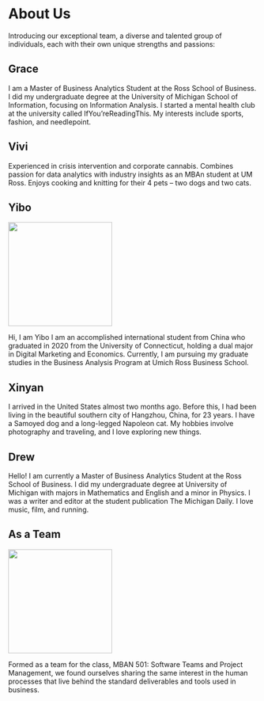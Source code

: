 

# About Us

Introducing our exceptional team, a diverse and talented group of individuals, each with their own unique strengths and passions:

## Grace {-}
I am a Master of Business Analytics Student at the Ross School of Business. I did my undergraduate degree at the University of Michigan School of Information, focusing on Information Analysis. I started a mental health club at the university called IfYou'reReadingThis. My interests include sports, fashion, and needlepoint.

## Vivi {-}
Experienced in crisis intervention and corporate cannabis. Combines passion for data analytics with industry insights as an MBAn student at UM Ross. Enjoys cooking and knitting for their 4 pets – two dogs and two cats.

## Yibo {-}
 ![](yibo.png){width="210"}

Hi, I am Yibo I am an accomplished international student from China who graduated in 2020 from the University of Connecticut, holding a dual major in Digital Marketing and Economics. Currently, I am pursuing my graduate studies in the Business Analysis Program at Umich Ross Business School.

## Xinyan {-}
I arrived in the United States almost two months ago. Before this, I had been living in the beautiful southern city of Hangzhou, China, for 23 years. I have a Samoyed dog and a long-legged Napoleon cat. My hobbies involve photography and traveling, and I love exploring new things.

## Drew {-}
Hello! I am currently a Master of Business Analytics Student at the Ross School of Business. I did my undergraduate degree at University of Michigan with majors in Mathematics and English and a minor in Physics. I was a writer and editor at the student publication The Michigan Daily. I love music, film, and running.

## As a Team {-}
 ![](TEAM.png){width="210"}

Formed as a team for the class, MBAN 501: Software Teams and Project Management, we found ourselves sharing the same interest in the human processes that live behind the standard deliverables and tools used in business.


